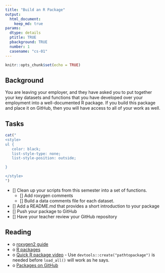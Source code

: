 ```yaml
---
title: "Build an R Package"
output:  
  html_document:  
    keep_md: true  
params:
  dtype: details
  ptitle: TRUE
  pbackground: TRUE
  number: 1
  casename: "cs-01"
---
```



```r
knitr::opts_chunk$set(echo = TRUE)
```

## Background

You are leaving your employer, and they have asked you to put together your key datasets and functions that you have developed over your employment into a well-documented R package.  If you build this package and place it on GitHub, then you will have access to all of your work as well.

## Tasks

```r

cat("
<style>
ul {
   color: black;
   list-style-type: none;
   list-style-position: outside;

}

</style>
")
```

* [] Clean up your scripts from this semester into a set of functions.
    * [] Add roxygen comments
    * [] Build a data comments file for each dataset.
* [] Add a README.md that provides a short introduction to your package
* [] Push your package to GitHub
* [] Have your teacher review your GitHub repository

    
    
## Reading

* o [roxygen2 guide](https://support.rstudio.com/hc/en-us/articles/200532317-Writing-Package-Documentation){target="blank"}
* o [R packages](http://r-pkgs.had.co.nz/){target="blank"}
* o [Quick R package video](https://www.youtube.com/watch?v=9PyQlbAEujY){target="blank"} - Use `devtools::create("pathtopackage")` is needed before `load_all()` will work as he says.
* o [Packages on GitHub](http://kbroman.org/pkg_primer/pages/github.html){target="blank"}